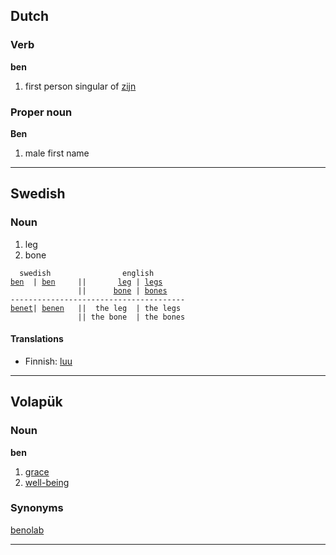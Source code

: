 ==Dutch==
===Verb=== 
'''ben'''

# first person singular of [[zijn]]

===Proper noun===
'''Ben'''

# male first name
----
==Swedish==
===Noun===

# leg
# bone

   swedish                english
 [[ben]]  | [[ben]]     ||       [[leg]] | [[legs]]
                ||      [[bone]] | [[bones]]
 ---------------------------------------
 [[benet]]| [[benen]]   ||  the leg  | the legs
                || the bone  | the bones

====Translations====

*Finnish: [[luu]]  

----

==Volapük==
===Noun=== 
'''ben'''

# [[grace]]
# [[well-being]]

===Synonyms===
[[benolab]]

----